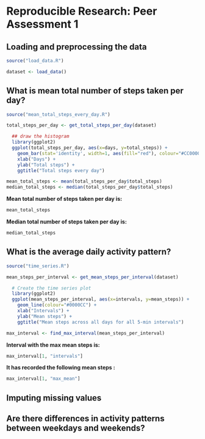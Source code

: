 # Reproducible Research: Peer Assessment 1


## Loading and preprocessing the data
```r
source("load_data.R")

dataset <- load_data()
```

## What is mean total number of steps taken per day?
```r
source("mean_total_steps_every_day.R")

total_steps_per_day <- get_total_steps_per_day(dataset)

  ## draw the histogram
  library(ggplot2)
  ggplot(total_steps_per_day, aes(x=days, y=total_steps)) + 
    geom_bar(stat='identity', width=1, aes(fill="red"), colour="#CC0000") + 
    xlab("Days") +
    ylab("Total steps") +
    ggtitle("Total steps every day")

mean_total_steps <- mean(total_steps_per_day$total_steps)
median_total_steps <- median(total_steps_per_day$total_steps)
```
**Mean total number of steps taken per day is:** 
```r
mean_total_steps 
```
**Median total number of steps taken per day is:** 
```r
median_total_steps 
```

## What is the average daily activity pattern?
```r
source("time_series.R")

mean_steps_per_interval <- get_mean_steps_per_interval(dataset)

  # Create the time series plot
  library(ggplot2)
  ggplot(mean_steps_per_interval, aes(x=intervals, y=mean_steps)) + 
    geom_line(colour="#0000CC") +
    xlab("Intervals") +
    ylab("Mean steps") +
    ggtitle("Mean steps across all days for all 5-min intervals")

max_interval <- find_max_interval(mean_steps_per_interval)
```
**Interval with the max mean steps is:** 
```r
max_interval[1, "intervals"]
```

**It has recorded the following mean steps :** 
```r
max_interval[1, "max_mean"]
```

## Imputing missing values



## Are there differences in activity patterns between weekdays and weekends?
